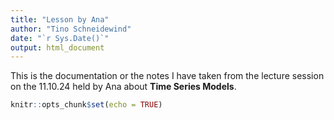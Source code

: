 ```yaml
---
title: "Lesson by Ana"
author: "Tino Schneidewind"
date: "`r Sys.Date()`"
output: html_document
---
```


This is the documentation or the notes I have taken from the lecture session on the 11.10.24 held by Ana about **Time Series Models**. 

```r
knitr::opts_chunk$set(echo = TRUE)
```
